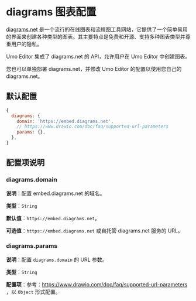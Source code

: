 # diagrams 图表配置

[diagrams.net](https://app.diagrams.net/) 是一个流行的在线图表和流程图工具网站，它提供了一个简单易用的界面来创建各种类型的图表。其主要特点是免费和开源、支持多种图表类型并尊重用户的隐私。

Umo Editor 集成了 diagrams.net 的 API，允许用户在 Umo Editor 中创建图表。

您也可以单独部署 diagrams.net，并修改 Umo Editor 的配置以使用您自己的 diagrams.net。

## 默认配置

```js
{
  diagrams: {
    domain: 'https://embed.diagrams.net',
    // https://www.drawio.com/doc/faq/supported-url-parameters
    params: {},
  },
}
```

## 配置项说明

### diagrams.domain

**说明**：配置 embed.diagrams.net 的域名。

**类型**：`String`

**默认值**：`https://embed.diagrams.net`。

**可选值**：`https://embed.diagrams.net` 或自托管 diagrams.net 服务的 URL。

### diagrams.params

**说明**：配置 `diagrams.domain` 的 URL 参数。

**类型**：`String`

**配置项**：参考：https://www.drawio.com/doc/faq/supported-url-parameters ，以 `Object` 形式配置。